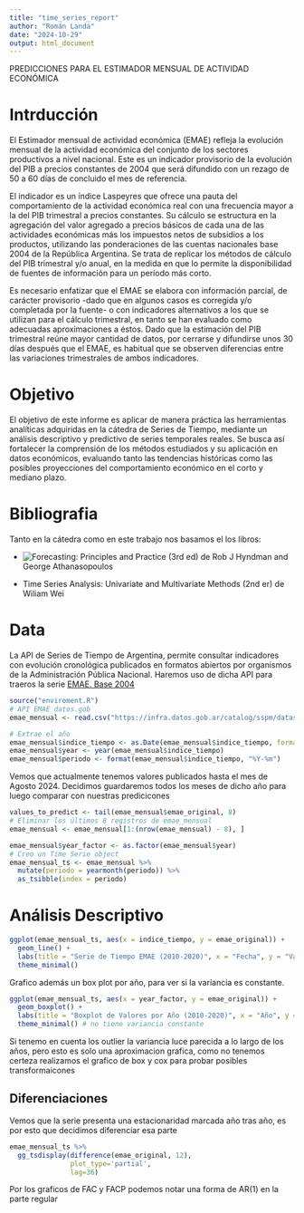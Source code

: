 ```yaml
---
title: "time_series_report"
author: "Román Landa"
date: "2024-10-29"
output: html_document
---
```


PREDICCIONES PARA EL ESTIMADOR MENSUAL DE ACTIVIDAD ECONÓMICA

# Intrducción

El Estimador mensual de actividad económica (EMAE) refleja la evolución mensual de la actividad económica del conjunto de los sectores productivos a nivel nacional. Este es un indicador provisorio de la evolución del PIB a precios constantes de 2004 que será difundido con un rezago de 50 a 60 días de concluido el mes de referencia.

El indicador es un índice Laspeyres que ofrece una pauta del comportamiento de la actividad económica real con 
una frecuencia mayor a la del PIB trimestral a precios constantes. Su cálculo se estructura en la agregación del valor agregado a precios básicos de cada una de las actividades económicas más los impuestos netos de subsidios a los productos, utilizando las ponderaciones de las cuentas nacionales base 2004 de la República Argentina. Se trata de replicar los métodos de cálculo del PIB trimestral y/o anual, en la medida en que lo permite la disponibilidad de fuentes de información para un período más corto.

Es necesario enfatizar que el EMAE se elabora con información parcial, de carácter provisorio -dado que en algunos
casos es corregida y/o completada por la fuente- o con indicadores alternativos a los que se utilizan para el cálculo trimestral, en tanto se han evaluado como adecuadas aproximaciones a éstos. Dado que la estimación del PIB trimestral reúne mayor cantidad de datos, por cerrarse y difundirse unos 30 días después que el EMAE, es habitual que se observen diferencias entre las variaciones trimestrales de ambos indicadores.

# Objetivo

El objetivo de este informe es aplicar de manera práctica las herramientas analíticas adquiridas en la cátedra de Series de Tiempo, mediante un análisis descriptivo y predictivo de series temporales reales. Se busca así fortalecer la comprensión de los métodos estudiados y su aplicación en datos económicos, evaluando tanto las tendencias históricas como las posibles proyecciones del comportamiento económico en el corto y mediano plazo.

# Bibliografia

Tanto en la cátedra como en este trabajo nos basamos el los libros:

* ![Forecasting: Principles and Practice (3rd ed)](https://otexts.com/fpp3/) de Rob J Hyndman and George Athanasopoulos

* Time Series Analysis: Univariate and Multivariate Methods (2nd er) de Wiliam Wei

# Data

La API de Series de Tiempo de Argentina, permite consultar indicadores con evolución cronológica publicados en formatos abiertos por organismos de la Administración Pública Nacional. Haremos uso de dicha API para traeros la serie [EMAE. Base 2004](https://datos.gob.ar/series/api/series/?ids=143.3_NO_PR_2004_A_21)

```r
source("enviroment.R")
# API EMAE datos.gob
emae_mensual <- read.csv("https://infra.datos.gob.ar/catalog/sspm/dataset/143/distribution/143.3/download/emae-valores-anuales-indice-base-2004-mensual.csv")
```



```r
# Extrae el año
emae_mensual$indice_tiempo <- as.Date(emae_mensual$indice_tiempo, format = "%Y-%m-%d") 
emae_mensual$year <- year(emae_mensual$indice_tiempo)
emae_mensual$periodo <- format(emae_mensual$indice_tiempo, "%Y-%m")
```

Vemos que actualmente tenemos valores publicados hasta el mes de Agosto 2024. Decidimos guardaremos todos los meses de dicho año para luego comparar con nuestras predicicones

```r
values_to_predict <- tail(emae_mensual$emae_original, 8)
# Eliminar los últimos 8 registros de emae_mensual
emae_mensual <- emae_mensual[1:(nrow(emae_mensual) - 8), ]
```

```r
emae_mensual$year_factor <- as.factor(emae_mensual$year)
# Creo un Time Serie object
emae_mensual_ts <- emae_mensual %>%
  mutate(periodo = yearmonth(periodo)) %>%  
  as_tsibble(index = periodo)
```

# Análisis Descriptivo

```r
ggplot(emae_mensual_ts, aes(x = indice_tiempo, y = emae_original)) + 
  geom_line() +
  labs(title = "Serie de Tiempo EMAE (2010-2020)", x = "Fecha", y = "Valor") +
  theme_minimal()
```

Grafico además un box plot por año, para ver si la variancia es constante.
```r
ggplot(emae_mensual_ts, aes(x = year_factor, y = emae_original)) +
  geom_boxplot() +
  labs(title = "Boxplot de Valores por Año (2010-2020)", x = "Año", y = "EMAE") +
  theme_minimal() # no tiene variancia constante
```
Si tenemo en cuenta los outlier la variancia luce parecida a lo largo de los años, pero esto es solo una aproximacion grafica, como no tenemos certeza realizamos el grafico de box y cox para probar posibles transformaicones


## Diferenciaciones

Vemos que la serie presenta una estacionaridad marcada año tras año, es por esto que decidimos diferenciar esa parte 

```r
emae_mensual_ts %>% 
  gg_tsdisplay(difference(emae_original, 12), 
               plot_type='partial',
               lag=36)
```
Por los graficos de FAC y FACP podemos notar una forma de AR(1) en la parte regular
